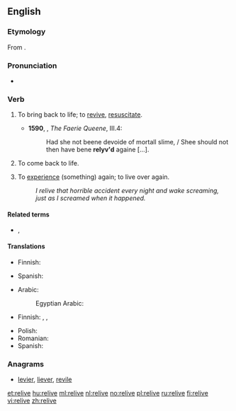 ==English==

===Etymology===
From {{prefix|re|live|lang=en}}.

===Pronunciation===
* {{a|UK}} {{IPA|/ɹiːˈlɪv/|lang=en}}

===Verb===
{{en-verb|relives|reliving|relived|relived}}

# {{context|obsolete|transitive|lang=en}} To bring back to life; to [[revive]], [[resuscitate]]. {{defdate|16th-17th c.}}
#* '''1590''', {{w|Edmund Spenser}}, ''The Faerie Queene'', III.4:
#*: Had she not beene devoide of mortall slime, / Shee should not then have bene '''relyv'd''' againe [...].
# {{context|intransitive|lang=en}} To come back to life.
# {{context|transitive|lang=en}} To [[experience]] (something) again; to live over again. {{defdate|from 18th c.}}
#: ''I relive that horrible accident every night and wake screaming, just as I screamed when it happened.''

====Related terms====
* {{l|en|re-experience}}, {{l|en|reexperience}}

====Translations====
{{trans-top|to come back to life}}
* Finnish: {{t+|fi|virota}}
{{trans-mid}}
* Spanish: {{t+|es|revivir}}
{{trans-bottom}}

{{trans-top|to experience again}}
* Arabic: {{t|ar|أَحْيَى}}
*: Egyptian Arabic: {{t|arz|يحيي|tr=yeḥyi|sc=Arab}}
* Finnish: {{t|fi|[[elää]] [[uudelleen]]}}, {{t|fi|[[kokea]] uudelleen}}, {{t|fi|[[käydä läpi]] uudelleen}}
{{trans-mid}}
* Polish: {{t|pl|[[przeżyć]] [[na nowo]]}}
* Romanian: {{t+|ro|retrăi}}
* Spanish: {{t+|es|revivir}}
{{trans-bottom}}

===Anagrams===
* [[levier#English|levier]], [[liever#English|liever]], [[revile#English|revile]]

[[et:relive]]
[[hu:relive]]
[[ml:relive]]
[[nl:relive]]
[[no:relive]]
[[pl:relive]]
[[ru:relive]]
[[fi:relive]]
[[vi:relive]]
[[zh:relive]]
